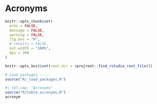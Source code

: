 # Acronyms
```r
knitr::opts_chunk$set(
  echo = FALSE,
  message = FALSE,
  warning = FALSE,
  fig.pos = "H",
  # results = FALSE,
  out.width = "100%",
  dpi = 300
)

knitr::opts_knit$set(root.dir = rprojroot::find_rstudio_root_file())
```

```r
# Load packages -----
source("R/_load_packages.R")
```


```r
#| tbl-cap: "Acronyms"
source("R/table_acronyms.R")
acronym
```




 